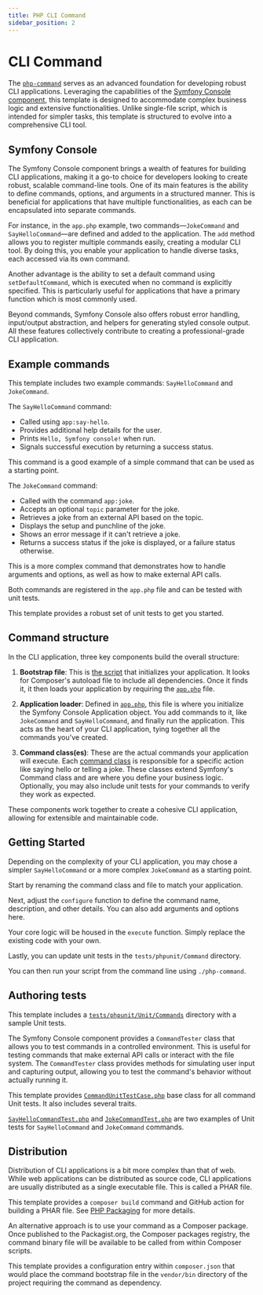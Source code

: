 ```yaml
---
title: PHP CLI Command
sidebar_position: 2
---
```


# CLI Command

The [`php-command`](https://github.com/AlexSkrypnyk/scaffold/blob/main/php-command)
serves as an advanced foundation for developing robust CLI applications.
Leveraging the capabilities of
the [Symfony Console component](https://symfony.com/doc/current/components/console.html),
this template is designed to accommodate complex business logic and extensive
functionalities. Unlike single-file script, which is intended for
simpler tasks, this template is structured to evolve into a comprehensive CLI
tool.

## Symfony Console

The Symfony Console component brings a wealth of features for building CLI
applications, making it a go-to choice for developers looking to create robust,
scalable command-line tools. One of its main features is the ability to define
commands, options, and arguments in a structured manner. This is beneficial for
applications that have multiple functionalities, as each can be encapsulated
into separate commands.

For instance, in the `app.php` example, two commands—`JokeCommand`
and `SayHelloCommand`—are defined and added to the application. The `add` method
allows you to register multiple commands easily, creating a modular CLI tool. By
doing this, you enable your application to handle diverse tasks, each accessed
via its own command.

Another advantage is the ability to set a default command
using `setDefaultCommand`, which is executed when no command is explicitly
specified. This is particularly useful for applications that have a primary
function which is most commonly used.

Beyond commands, Symfony Console also offers robust error handling, input/output
abstraction, and helpers for generating styled console output. All these
features collectively contribute to creating a professional-grade CLI
application.

## Example commands

This template includes two example commands: `SayHelloCommand`
and `JokeCommand`.

The `SayHelloCommand` command:

- Called using `app:say-hello`.
- Provides additional help details for the user.
- Prints `Hello, Symfony console!` when run.
- Signals successful execution by returning a success status.

This command is a good example of a simple command that can be used as a
starting
point.

The `JokeCommand` command:

- Called with the command `app:joke`.
- Accepts an optional `topic` parameter for the joke.
- Retrieves a joke from an external API based on the topic.
- Displays the setup and punchline of the joke.
- Shows an error message if it can't retrieve a joke.
- Returns a success status if the joke is displayed, or a failure status
  otherwise.

This is a more complex command that demonstrates how to handle arguments and
options, as well as how to make external API calls.

Both commands are registered in the `app.php` file and can be tested with unit
tests.

This template provides a robust set of unit tests to get you started.

## Command structure

In the CLI application, three key components build the overall structure:

1. **Bootstrap file**: This
   is [the script](https://github.com/AlexSkrypnyk/scaffold/blob/main/php-command)
   that initializes your application. It looks for Composer's autoload file to
   include all dependencies. Once it finds it, it then loads your application by
   requiring the [`app.php`](https://github.com/AlexSkrypnyk/scaffold/blob/main/src/app.php)
   file.

2. **Application loader**: Defined in [`app.php`](https://github.com/AlexSkrypnyk/scaffold/blob/main/src/app.php),
   this file is where you initialize the Symfony Console Application object.
   You add commands to it, like `JokeCommand` and `SayHelloCommand`, and finally
   run the application.
   This acts as the heart of your CLI application, tying together all the
   commands you've created.

3. **Command class(es)**: These are the actual commands your application will
   execute. Each [command class](https://github.com/AlexSkrypnyk/scaffold/tree/main/src/Command)
   is responsible for a specific action like saying hello or telling a joke.
   These classes extend Symfony's Command class and are
   where you define your business logic. Optionally, you may also include unit
   tests for your commands to verify they work as expected.

These components work together to create a cohesive CLI application, allowing
for extensible and maintainable code.

## Getting Started

Depending on the complexity of your CLI application, you may chose a simpler
`SayHelloCommand` or a more complex `JokeCommand` as a starting point.

Start by renaming the command class and file to match your application.

Next, adjust the `configure` function to define the command name, description,
and other details. You can also add arguments and options here.

Your core logic will be housed in the `execute` function. Simply replace the
existing code with your own.

Lastly, you can update unit tests in the `tests/phpunit/Command` directory.

You can then run your script from the command line
using `./php-command`.

## Authoring tests

This template includes
a [`tests/phpunit/Unit/Commands`](https://github.com/AlexSkrypnyk/scaffold/tree/main/tests/phpunit/Commands)
directory with a sample Unit tests.

The Symfony Console component provides a `CommandTester` class that allows you
to
test commands in a controlled environment. This is useful for testing commands
that make external API calls or interact with the file system.
The `CommandTester` class provides methods for simulating user input and
capturing output, allowing you to test the command's behavior without actually
running it.

This template
provides [`CommandUnitTestCase.php`](https://github.com/AlexSkrypnyk/scaffold/blob/main/tests/phpunit/Unit/Command/CommandTestCase.php)
base class for all command Unit tests. It also includes several traits.

[`SayHelloCommandTest.php`](https://github.com/AlexSkrypnyk/scaffold/blob/main/tests/phpunit/Unit/Command/SayHelloCommandTest.php)
and
[`JokeCommandTest.php`](https://github.com/AlexSkrypnyk/scaffold/blob/main/tests/phpunit/Unit/Command/JokeCommandTest.php)
are two examples of Unit tests for `SayHelloCommand` and `JokeCommand` commands.

## Distribution

Distribution of CLI applications is a bit more complex than that of web.
While web applications can be distributed as source code, CLI applications
are usually distributed as a single executable file. This is called a PHAR file.

This template provides a `composer build` command and GitHub action for building
a PHAR file. See [PHP Packaging](/ci/php-packaging) for more details.

An alternative approach is to use your command as a Composer package.
Once published to the Packagist.org, the Composer packages registry, the command
binary file will be available to be called from within Composer scripts.

This template provides a configuration entry within `composer.json` that would
place the command bootstrap file in the `vendor/bin` directory of the project
requiring the command as dependency.
